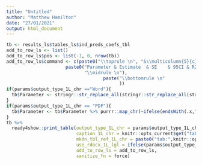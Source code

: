 ```yaml
---
title: "Untitled"
author: "Matthew Hamilton"
date: "27/01/2021"
output: html_document
---
```


\blandscape
<!---BLOCK_LANDSCAPE_START--->

```r
tb <- results_ls$tables_ls$ind_preds_coefs_tbl
add_to_row_ls <- list()
add_to_row_ls$pos <- list(-1, 0, nrow(tb))
add_to_row_ls$command <- c(paste0("\\toprule \n", "&\\multicolumn{5}{c}{GLMM with Gaussian distribution and log link}&\\multicolumn{5}{c}{LMM with clog-log transformation}\\\\\n"),
                      paste0("Parameter & Estimate	& SE	& 95CI & R2	& Sigma & Estimate & SE	& 95CI & R2 & Sigma \\\\\n",
                             "\\midrule \n"),
                                    paste("\\bottomrule \n"  
                                          ))
if(params$output_type_1L_chr =="Word"){
  tb$Parameter <- stringr::str_replace_all(stringr::str_replace_all(stringr::str_replace_all(tb$Parameter,'\\\\textbf',''),'\\{',''),'\\}','')
}
if(params$output_type_1L_chr == "PDF"){
  tb$Parameter <- tb$Parameter %>% purrr::map_chr(~ifelse(endsWith(.x," model"),paste0("\\textbf{",.x,"}"),.x))
}
tb %>%
  ready4show::print_table(output_type_1L_chr = params$output_type_1L_chr,
                          caption_1L_chr = knitr::opts_current$get("tab.cap"),
                          mkdn_tbl_ref_1L_chr = paste0("tab:",knitr::opts_current$get("tab.id")),
                          use_rdocx_1L_lgl = ifelse(params$output_type_1L_chr=="Word",T,F),
                          add_to_row_ls = add_to_row_ls,
                          sanitize_fn = force)

```

\elandscape
<!---BLOCK_LANDSCAPE_STOP--->